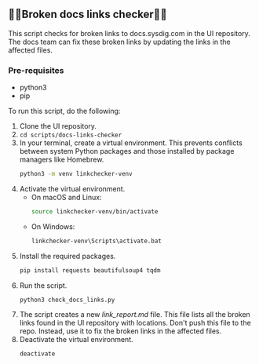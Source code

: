 ## ⛓️‍💥Broken docs links checker⛓️‍💥
This script checks for broken links to docs.sysdig.com in the UI repository. The docs team can fix these broken links by updating the links in the affected files.

### Pre-requisites
- python3
- pip

To run this script, do the following:

1. Clone the UI repository.
2. `cd scripts/docs-links-checker`
3. In your terminal, create a virtual environment. This prevents conflicts between system Python packages and those installed by package managers like Homebrew.
    ```bash
    python3 -m venv linkchecker-venv
    ```
4. Activate the virtual environment.
    - On macOS and Linux:
        ```bash
        source linkchecker-venv/bin/activate
        ```
    - On Windows:
        ```bash
        linkchecker-venv\Scripts\activate.bat
        ```
5. Install the required packages.
    ```bash
    pip install requests beautifulsoup4 tqdm
    ```
6. Run the script.
    ```bash
    python3 check_docs_links.py
    ```
7. The script creates a new *link_report.md* file. This file lists all the broken links found in the UI repository with locations. Don't push this file to the repo. Instead, use it to fix the broken links in the affected files.
8. Deactivate the virtual environment.
    ```bash
    deactivate
    ```

